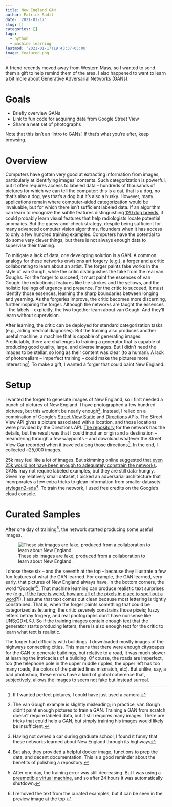 ```yaml
---
title: New England GAN
author: Patrick Sadil
date: '2021-01-17'
slug: []
categories: []
tags:
  - python
  - machine learning
lastmod: '2021-01-17T19:43:37-05:00'
image: featured.png
---
```


A friend recently moved away from Western Mass, so I wanted to send them a gift to help remind them of the area. I also happened to want to learn a bit more about Generative Adversarial Networks (GANs).

# Goals

 - Briefly overview GANs
 - Link to fun code for acquiring data from Google Street View
 - Share a neat set of photographs

Note that this isn't an 'intro to GANs'. If that's what you're after, keep browsing.

# Overview

Computers have gotten very good at extracting information from images, particularly at identifying images' contents. Such categorization is powerful, but it often requires access to labeled data -- hundreds of thousands of pictures for which we can tell the computer: this is a cat, that is a dog, no that's also a dog, yes that's a dog but it's also a husky. However, many applications remain where computer-aided categorization would be invaluable, but for which there isn't sufficient labeled data. If an algorithm can learn to recognize the subtle features distinguishing [120 dog breeds](https://en.wikipedia.org/wiki/ImageNet), it could probably learn visual features that help radiologists locate potential anomalies. But the guess-and-check strategy, despite being sufficient for many advanced computer vision algorithms, flounders when it has access to only a few hundred training examples. Computers have the potential to do some very clever things, but there is not always enough data to supervise their training. 

To mitigate a lack of data, one developing solution is a GAN. A common analogy for these networks envisions art forgery ([e.g.](https://www.tensorflow.org/tutorials/generative/dcgan)), a forger and a critic collaborating to learn about an artist. The forger paints fake works in the style of van Gough, while the critic distinguishes the fake from the real van Goughs. For the forger to succeed, it must paint the essences of van Gough: the reductionist features like the strokes and the yellows, and the holistic feelings of urgency and presence. For the critic to succeed, it must identify those essences, learning the sharp boundaries between longing and yearning. As the forgeries improve, the critic becomes more discerning, further inspiring the forger. Although the networks are taught the essences  -- the labels -- explicitly, the two together learn about van Gough. And they'll learn without supervision.

After learning, the critic can be deployed for standard categorization tasks (e.g., aiding medical diagnoses). But the training also produces another useful machine, a machine that is capable of generating images. Predictably, there are challenges to training a generator that is capable of producing good quality, large, and diverse images. But I didn't need the images to be stellar, so long as their content was clear (to a human). A lack of photorealism -- imperfect training -- could make the pictures more interesting^[If I wanted perfect pictures, I could have just used a camera.]. To make a gift, I wanted a forger that could paint New England.

# Setup

I wanted the forger to generate images of New England, so I first needed a bunch of pictures of New England. I have photographed a few hundred pictures, but this wouldn't be nearly enough^[The van Gough example is slightly misleading; in practice, van Gough didn't paint enough pictures to train a GAN. Training a GAN from scratch doesn't require labeled data, but it still requires many images. There are tricks that could help a GAN, but simply training his images would likely be insufficient.]. Instead, I relied on a combination of Google's [Street View Static](https://developers.google.com/maps/documentation/streetview/overview) and [Directions](https://developers.google.com/maps/documentation/directions/overview) APIs. The Street View API gives a picture associated with a location, and those locations were provided by the Directions API. [The repository](https://github.com/psadil/gan-mass) for the network has the details, but the result was that I could input an origin and a destination -- meandering through a few waypoints -- and download whatever the Street View Car recorded when it traveled along those directions^[Having not owned a car during graduate school, I found it funny that these networks learned about New England through its highways]. In the end, I collected ~25,000 images.

25k may feel like a lot of images. But skimming online suggested that [even 25k would not have been enough to adequately constrain the networks](https://blogs.nvidia.com/blog/2020/12/07/neurips-research-limited-data-gan/). GANs may not require labeled examples, but they are still data-hungry. Given my relatively small dataset, I picked an adversarial architecture that incorporates a few extra tricks to glean information from smaller datasets: [stylegan2-ada](https://github.com/NVlabs/stylegan2-ada)^[But also, they provided a helpful docker image, functions to prep the data, and decent documentation. This is a good reminder about the benefits of polishing a repository.]. To train the network, I used free credits on the Google's cloud console.

# Curated Samples

After one day of training^[After one day, the training error was still decreasing. But I was using a [preemptible virtual machine](https://cloud.google.com/compute/docs/instances/preemptible), and so after 24 hours it was automatically shutdown.], the network started producing some useful images.

![These six images are fake, produced from a collaboration to learn about New England.](print_5x7_256.png)

I chose these six -- and the seventh at the top -- because they illustrate a few fun features of what the GAN learned. For example, the GAN learned, very early, that pictures of New England always have, in the bottom corners, the word "Google"^[I removed the text from the curated examples, but it can be seen in the preview image at the top.]. That machine learning can produce realistic text surprises me (e.g., [if the face is weird, how are all of the pixels in place to spell out a word](https://www.facebook.com/botsofnewyork/photos/a.2028566864113743/2490502274586864/?type=3&theater)?!). I assume that text comes out clean because most lettering is tightly constrained. That is, when the forger paints something that could be categorized as lettering, the critic severely constrains those pixels; fuzzy letters betray forgery, and real photographs don't have nonsense like UNS;QD*LKJ. So if the training images contain enough text that the generator starts producing letters, there is also enough text for the critic to learn what text is realistic. 

The forger had difficulty with buildings. I downloaded mostly images of the highways connecting cities. This means that there were enough cityscapes for the GAN to generate buildings, but relative to a road, it was much slower at learning the intricacies of a building. Of course, the roads are imperfect, too (the telephone pole in the upper middle ripples, the upper left has too many roads, the colors of the painted lines mismatch, etc). But unlike, say, a bad photoshop, these errors have a kind of global coherence that, subjectively, allows the images to seem not fake but instead surreal. 


